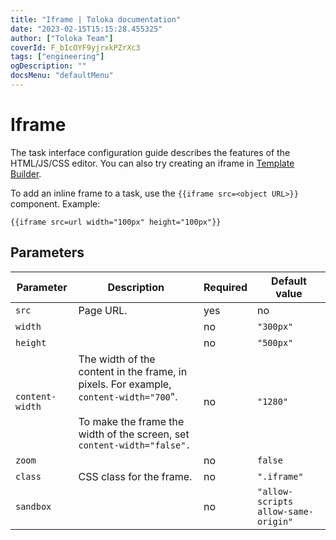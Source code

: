 ```yaml
---
title: "Iframe | Toloka documentation"
date: "2023-02-15T15:15:28.455325"
author: ["Toloka Team"]
coverId: F_bIcOYF9yjrxkPZrXc3
tags: ["engineering"]
ogDescription: ""
docsMenu: "defaultMenu"
---
```



# Iframe

<Note mode="note" title="Note">

The task interface configuration guide describes the features of the HTML/JS/CSS editor. You can also try creating an iframe in [Template Builder](/docs-new/template-builder/reference/view.iframe).

</Note>

To add an inline frame to a task, use the `{{iframe src=<object URL>}}` component. Example:

```plaintext
{{iframe src=url width="100px" height="100px"}}
```

## Parameters

**Parameter**|**Description**|**Required**|**Default value**
----- | ----- | ----- | -----
`src`| Page URL. | yes | no
`width`| <IframeTable1/>| no | `"300px"`
`height`| <IframeTable2/>| no | `"500px"`
`content-width`| The width of the content in the frame, in pixels. For example, `content-width="700`".<br/><br/>To make the frame the width of the screen, set `content-width="false".` | no | `"1280"`
`zoom`| <IframeTable3/>| no | `false`
`class`| CSS class for the frame. | no | `".iframe"`
`sandbox`| <IframeTable4/>| no | `"allow-scripts allow-same-origin"`

<ContactGuideSupport/>
